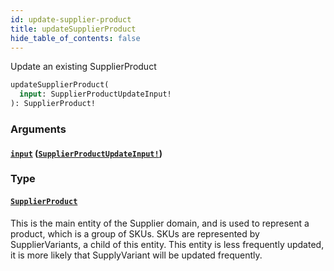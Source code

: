 ```yaml
---
id: update-supplier-product
title: updateSupplierProduct
hide_table_of_contents: false
---
```



Update an existing SupplierProduct

```graphql
updateSupplierProduct(
  input: SupplierProductUpdateInput!
): SupplierProduct!
```


### Arguments

#### [`input`](#) ([`SupplierProductUpdateInput!`](/supply/api/graphql-admin/reference/inputs/supplier-product-update-input))




### Type

#### [`SupplierProduct`](/supply/api/graphql-admin/reference/objects/supplier-product)

This is the main entity of the Supplier domain, and is used to represent a product, which is a group of SKUs.
SKUs are represented by SupplierVariants, a child of this entity.
This entity is less frequently updated, it is more likely that SupplyVariant will be updated frequently.




